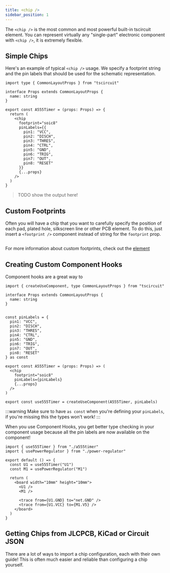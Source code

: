 ```yaml
---
title: <chip />
sidebar_position: 1
---
```


The `<chip />` is the most common and most powerful built-in tscircuit element.
You can represent virtually any "single-part" electronic component with `<chip />`,
it is extremely flexible.

## Simple Chips

Here's an example of typical `<chip />` usage. We specify a footprint string and
the pin labels that should be used for the schematic representation.

```tsx simple-chip.tsx
import type { CommonLayoutProps } from "tscircuit"

interface Props extends CommonLayoutProps {
  name: string
}

export const A555Timer = (props: Props) => {
  return (
    <chip
      footprint="soic8"
      pinLabels={{
        pin1: "VCC",
        pin2: "DISCH",
        pin3: "THRES",
        pin4: "CTRL",
        pin5: "GND",
        pin6: "TRIG",
        pin7: "OUT",
        pin8: "RESET"
      }}
      {...props}
    />
  )
}
```

> TODO show the output here!

## Custom Footprints

Often you will have a chip that you want to carefully specify the position of
each pad, plated hole, silkscreen line or other PCB element. To do this, just
insert a `<footprint />` component instead of string for the `footprint` prop.

```tsx

```

For more information about custom footprints, check out the [<footprint /> element](./footprint.mdx)

## 

## Creating Custom Component Hooks

Component hooks are a great way to 

```tsx
import { createUseComponent, type CommonLayoutProps } from "tscircuit"

interface Props extends CommonLayoutProps {
  name: string
}


const pinLabels = {
  pin1: "VCC",
  pin2: "DISCH",
  pin3: "THRES",
  pin4: "CTRL",
  pin5: "GND",
  pin6: "TRIG",
  pin7: "OUT",
  pin8: "RESET"
} as const

export const A555Timer = (props: Props) => (
  <chip
    footprint="soic8"
    pinLabels={pinLabels}
    {...props}
  />
)

export const use555Timer = createUseComponent(A555Timer, pinLabels)
```

:::warning
Make sure to have `as const` when you're defining your `pinLabels`, if you're
missing this the types won't work!
:::

When you use Component Hooks, you get better type checking in your component usage
because all the pin labels are now available on the component!

```tsx
import { use555Timer } from "./a555timer"
import { usePowerRegulator } from "./power-regulator"

export default () => {
  const U1 = use555Timer("U1")
  const M1 = usePowerRegulator("M1")

  return (
    <board width="10mm" height="10mm">
      <U1 />
      <M1 />

      <trace from={U1.GND} to="net.GND" />
      <trace from={U1.VCC} to={M1.V5} />
    </board>
  )
}
```


## Getting Chips from JLCPCB, KiCad or Circuit JSON

There are a lot of ways to import a chip configuration, each with their own
guide! This is often much easier and reliable than configuring a chip yourself.